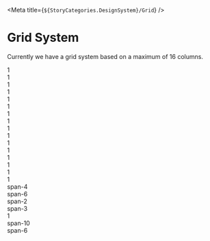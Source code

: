 
<Meta title={`${StoryCategories.DesignSystem}/Grid`} />

# Grid System

Currently we have a grid system based on a maximum of 16 columns.

<Canvas>
    <div class="grid grid-cols-16 gap-4">
        <div class="h-12 bg-indigo flex justify-center items-center text-white">
            1
        </div>
        <div class="h-12 bg-indigo flex justify-center items-center text-white">
            1
        </div>
        <div class="h-12 bg-indigo flex justify-center items-center text-white">
            1
        </div>
        <div class="h-12 bg-indigo flex justify-center items-center text-white">
            1
        </div>
        <div class="h-12 bg-indigo flex justify-center items-center text-white">
            1
        </div>
        <div class="h-12 bg-indigo flex justify-center items-center text-white">
            1
        </div>
        <div class="h-12 bg-indigo flex justify-center items-center text-white">
            1
        </div>
        <div class="h-12 bg-indigo flex justify-center items-center text-white">
            1
        </div>
        <div class="h-12 bg-indigo flex justify-center items-center text-white">
            1
        </div>
        <div class="h-12 bg-indigo flex justify-center items-center text-white">
            1
        </div>
        <div class="h-12 bg-indigo flex justify-center items-center text-white">
            1
        </div>
        <div class="h-12 bg-indigo flex justify-center items-center text-white">
            1
        </div>
        <div class="h-12 bg-indigo flex justify-center items-center text-white">
            1
        </div>
        <div class="h-12 bg-indigo flex justify-center items-center text-white">
            1
        </div>
        <div class="h-12 bg-indigo flex justify-center items-center text-white">
            1
        </div>
        <div class="h-12 bg-indigo flex justify-center items-center text-white">
            1
        </div>
        <div class="h-12 bg-indigo flex justify-center items-center text-white col-span-4">
            span-4
        </div>
        <div class="h-12 bg-indigo flex justify-center items-center text-white col-span-6">
            span-6
        </div>
        <div class="h-12 bg-indigo flex justify-center items-center text-white col-span-2">
            span-2
        </div>
        <div class="h-12 bg-indigo flex justify-center items-center text-white col-span-3">
            span-3
        </div>
        <div class="h-12 bg-indigo flex justify-center items-center text-white">
            1
        </div>
        <div class="h-12 bg-indigo flex justify-center items-center text-white col-span-10">
            span-10
        </div>
        <div class="h-12 bg-indigo flex justify-center items-center text-white col-span-6">
            span-6
        </div>
    </div>
</Canvas>
